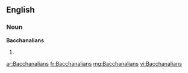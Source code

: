 ==English==

===Noun===
'''Bacchanalians'''

# {{plural of|Bacchanalian}}

[[ar:Bacchanalians]]
[[fr:Bacchanalians]]
[[mg:Bacchanalians]]
[[vi:Bacchanalians]]